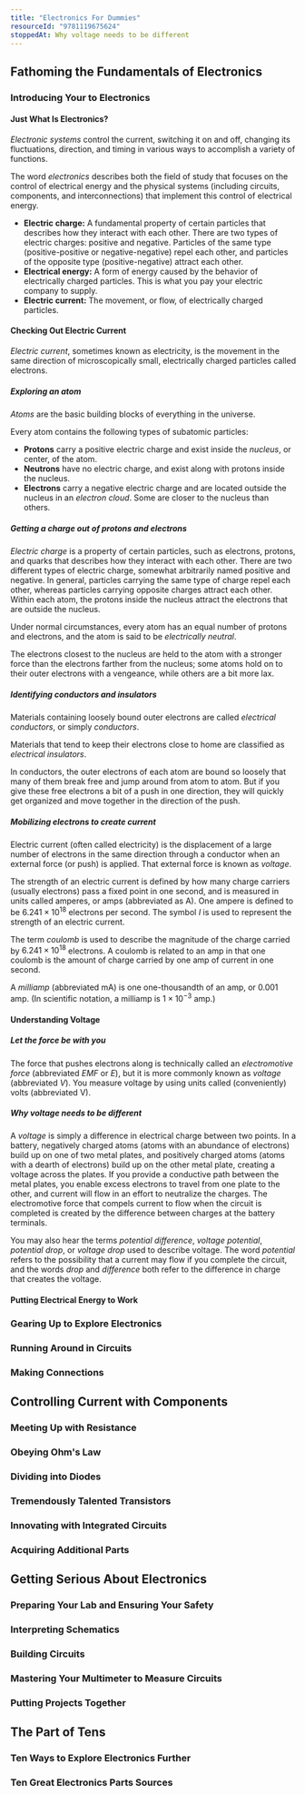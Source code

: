 ```yaml
---
title: "Electronics For Dummies"
resourceId: "9781119675624"
stoppedAt: Why voltage needs to be different
---
```


## Fathoming the Fundamentals of Electronics

### Introducing Your to Electronics

#### Just What Is Electronics?

_Electronic systems_ control the current, switching it on and off, changing its
fluctuations, direction, and timing in various ways to accomplish a variety of
functions.

The word _electronics_ describes both the field of study that focuses on the
control of electrical energy and the physical systems (including circuits,
components, and interconnections) that implement this control of electrical
energy.

- **Electric charge:** A fundamental property of certain particles that
  describes how they interact with each other. There are two types of electric
  charges: positive and negative. Particles of the same type (positive-positive
  or negative-negative) repel each other, and particles of the opposite type
  (positive-negative) attract each other.
- **Electrical energy:** A form of energy caused by the behavior of electrically
  charged particles. This is what you pay your electric company to supply.
- **Electric current:** The movement, or flow, of electrically charged
  particles.

#### Checking Out Electric Current

_Electric current_, sometimes known as electricity, is the movement in the same
direction of microscopically small, electrically charged particles called
electrons.

##### Exploring an atom

_Atoms_ are the basic building blocks of everything in the universe.

Every atom contains the following types of subatomic particles:

- **Protons** carry a positive electric charge and exist inside the _nucleus_,
  or center, of the atom.
- **Neutrons** have no electric charge, and exist along with protons inside the
  nucleus.
- **Electrons** carry a negative electric charge and are located outside the
  nucleus in an _electron cloud_. Some are closer to the nucleus than others.

##### Getting a charge out of protons and electrons

_Electric charge_ is a property of certain particles, such as electrons,
protons, and quarks that describes how they interact with each other. There are
two different types of electric charge, somewhat arbitrarily named positive and
negative. In general, particles carrying the same type of charge repel each
other, whereas particles carrying opposite charges attract each other. Within
each atom, the protons inside the nucleus attract the electrons that are outside
the nucleus.

Under normal circumstances, every atom has an equal number of protons and
electrons, and the atom is said to be _electrically neutral_.

The electrons closest to the nucleus are held to the atom with a stronger force
than the electrons farther from the nucleus; some atoms hold on to their outer
electrons with a vengeance, while others are a bit more lax.

##### Identifying conductors and insulators

Materials containing loosely bound outer electrons are called _electrical
conductors_, or simply _conductors_.

Materials that tend to keep their electrons close to home are classified as
_electrical insulators_.

In conductors, the outer electrons of each atom are bound so loosely that many
of them break free and jump around from atom to atom. But if you give these free
electrons a bit of a push in one direction, they will quickly get organized and
move together in the direction of the push.

##### Mobilizing electrons to create current

Electric current (often called electricity) is the displacement of a large
number of electrons in the same direction through a conductor when an external
force (or push) is applied. That external force is known as _voltage_.

The strength of an electric current is defined by how many charge carriers
(usually electrons) pass a fixed point in one second, and is measured in units
called amperes, or amps (abbreviated as A). One ampere is defined to be
$6.241 \times 10^{18}$ electrons per second. The symbol $I$ is used to represent
the strength of an electric current.

The term _coulomb_ is used to describe the magnitude of the charge carried by
$6.241 \times 10^{18}$ electrons. A coulomb is related to an amp in that one
coulomb is the amount of charge carried by one amp of current in one second.

A _milliamp_ (abbreviated mA) is one one-thousandth of an amp, or 0.001 amp. (In
scientific notation, a milliamp is $1 \times 10^{-3}$ amp.)

#### Understanding Voltage

##### Let the force be with you

The force that pushes electrons along is technically called an _electromotive
force_ (abbreviated _EMF_ or $E$), but it is more commonly known as _voltage_
(abbreviated $V$). You measure voltage by using units called (conveniently)
volts (abbreviated V).

##### Why voltage needs to be different

A _voltage_ is simply a difference in electrical charge between two points. In a
battery, negatively charged atoms (atoms with an abundance of electrons) build
up on one of two metal plates, and positively charged atoms (atoms with a dearth
of electrons) build up on the other metal plate, creating a voltage across the
plates. If you provide a conductive path between the metal plates, you enable
excess electrons to travel from one plate to the other, and current will flow in
an effort to neutralize the charges. The electromotive force that compels
current to flow when the circuit is completed is created by the difference
between charges at the battery terminals.

You may also hear the terms _potential difference_, _voltage potential_,
_potential drop_, or _voltage drop_ used to describe voltage. The word
_potential_ refers to the possibility that a current may flow if you complete
the circuit, and the words _drop_ and _difference_ both refer to the difference
in charge that creates the voltage.

#### Putting Electrical Energy to Work

### Gearing Up to Explore Electronics

### Running Around in Circuits

### Making Connections

## Controlling Current with Components

### Meeting Up with Resistance

### Obeying Ohm's Law

### Dividing into Diodes

### Tremendously Talented Transistors

### Innovating with Integrated Circuits

### Acquiring Additional Parts

## Getting Serious About Electronics

### Preparing Your Lab and Ensuring Your Safety

### Interpreting Schematics

### Building Circuits

### Mastering Your Multimeter to Measure Circuits

### Putting Projects Together

## The Part of Tens

### Ten Ways to Explore Electronics Further

### Ten Great Electronics Parts Sources

